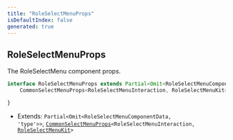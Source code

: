 ```yaml
---
title: "RoleSelectMenuProps"
isDefaultIndex: false
generated: true
---
```



<!-- This file was generated from the CommandKit source. Do not modify. Instead, re-run the "docgen" script -->


## RoleSelectMenuProps

<GenerationInfo sourceFile="packages/commandkit/src/components/v1/select-menu/SelectMenu.ts" sourceLine="215" packageName="commandkit" />

The RoleSelectMenu component props.

```ts title="Signature"
interface RoleSelectMenuProps extends Partial<Omit<RoleSelectMenuComponentData, 'type'>>,
    CommonSelectMenuProps<RoleSelectMenuInteraction, RoleSelectMenuKit> {

}
```
* Extends: <code>Partial&#60;Omit&#60;RoleSelectMenuComponentData, 'type'&#62;&#62;</code>, <code><a href='/docs/next/api-reference/commandkit/interfaces/common-select-menu-props#commonselectmenuprops'>CommonSelectMenuProps</a>&#60;RoleSelectMenuInteraction, <a href='/docs/next/api-reference/commandkit/classes/role-select-menu-kit#roleselectmenukit'>RoleSelectMenuKit</a>&#62;</code>


